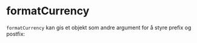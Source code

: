 
<Meta of={formatCurrencyStories} />

# formatCurrency

`formatCurrency` kan gis et objekt som andre argument for å styre prefix og postfix:

<Canvas of={formatCurrencyStories.Standard} />
<Controls of={formatCurrencyStories.Standard} />

